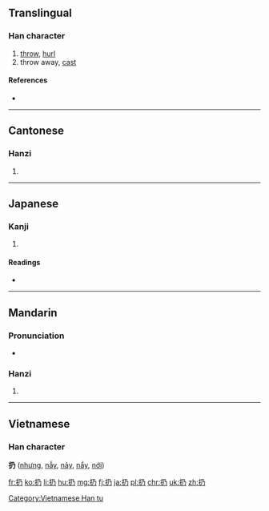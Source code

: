 ==Translingual==

===Han character===
{{Han char|rn=64|rad=手|as=02|sn=5|four=5702<sub>7</sub>|canj=手弓竹尸 (QNHS)}}

# [[throw]], [[hurl]]
# throw away, [[cast]]

====References====
* {{Han ref|kx=0417.130|dkj=11782|dj=0764.010|hdz=31828.010|uh=6254|ud=25172|bh=A5B5|bd=42421}}

----

==Cantonese==

===Hanzi===
{{yue-hanzi|jyut=|y=wing4, ying4}}

# {{defn|lang=yue|sort=手02}}

----

==Japanese==

===Kanji===
{{ja-kanji|grade=|rs=手02}}

# {{defn|lang=ja|sort=手02}}

====Readings====
* {{ja-readings|on=じょう (jō), にょう (nyō)|kun=[[よる]] (yoru), [[ふれる]] (fureru), [[すてる]] (suteru)}}

----

==Mandarin==

===Pronunciation===
* {{audio|Zh-reng.ogg|Audio|lang=cmn}}

===Hanzi===
{{cmn-hanzi|pin=[[rēng]] ([[reng1]]), [[rèng]] ([[reng4]])|wg=jeng<sup>1</sup>, jeng<sup>4</sup>}}
#{{defn|lang=cmn|sort=手02}}

----

==Vietnamese==
===Han character===
'''扔''' ([[nhưng]], [[nẫy]], [[nảy]], [[nẩy]], [[nới]])

[[Category:Vietnamese Han tu]]

[[fr:扔]]
[[ko:扔]]
[[li:扔]]
[[hu:扔]]
[[mg:扔]]
[[fj:扔]]
[[ja:扔]]
[[pl:扔]]
[[chr:扔]]
[[uk:扔]]
[[zh:扔]]